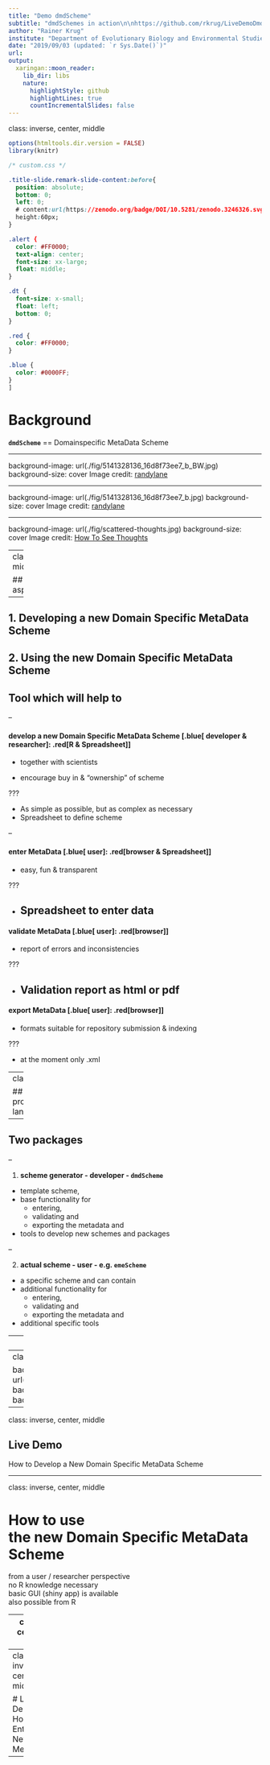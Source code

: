 ```yaml
---
title: "Demo dmdScheme"
subtitle: "dmdSchemes in action\n\nhttps://github.com/rkrug/LiveDemoDmdScheme"
author: "Rainer Krug"
institute: "Department of Evolutionary Biology and Environmental Studies, UZH"
date: "2019/09/03 (updated: `r Sys.Date()`)"
url: 
output:
  xaringan::moon_reader:
    lib_dir: libs
    nature:
      highlightStyle: github
      highlightLines: true
      countIncrementalSlides: false
---
```


class: inverse, center, middle

```r
options(htmltools.dir.version = FALSE)
library(knitr)
```

```css
/* custom.css */

.title-slide.remark-slide-content:before{
  position: absolute;
  bottom: 0;
  left: 0;
  # content:url(https://zenodo.org/badge/DOI/10.5281/zenodo.3246326.svg);
  height:60px;
}

.alert {
  color: #FF0000;
  text-align: center;
  font-size: xx-large;
  float: middle;
}

.dt {
  font-size: x-small;
  float: left;
  bottom: 0;
}

.red {
  color: #FF0000;
}

.blue {
  color: #0000FF;
}
]
```

# Background
**`dmdScheme`** == Domainspecific MetaData Scheme

---

background-image: url(./fig/5141328136_16d8f73ee7_b_BW.jpg)
background-size: cover
Image credit: [randylane](http://randylane.com/wp-content/uploads/2014/09/5141328136_16d8f73ee7_b.jpg) 

---

background-image: url(./fig/5141328136_16d8f73ee7_b.jpg)
background-size: cover
Image credit: [randylane](http://randylane.com/wp-content/uploads/2014/09/5141328136_16d8f73ee7_b.jpg) 

---

background-image: url(./fig/scattered-thoughts.jpg)
background-size: cover
Image credit: [How To See Thoughts](http://howtoseethoughts.org/wp-content/uploads/2014/05/scattered-thoughts.jpg) 

---
class: middle

## Two aspects
--

1. **Developing** a new Domain Specific MetaData Scheme
--

2. **Using** the new Domain Specific MetaData Scheme
---

## Tool which will help to

--

#### develop a new Domain Specific MetaData Scheme [.blue[ developer & researcher]: .red[R & Spreadsheet]]
  
  - together with scientists
  
  - encourage buy in & "ownership" of scheme
  
???

- As simple as possible, but as complex as necessary
- Spreadsheet to define scheme

--

#### enter MetaData [.blue[ user]: .red[browser & Spreadsheet]]

  - easy, fun & transparent

???

- Spreadsheet to enter data
--

#### validate MetaData [.blue[ user]: .red[browser]]

  - report of errors and inconsistencies

???

- Validation report as html or pdf
--

#### export MetaData [.blue[ user]: .red[browser]]
  
  - formats suitable for repository submission & indexing

???

- at the moment only .xml

---
class: top

## Use programming language R

--

## Two packages

--

1. **scheme generator - developer - `dmdScheme`**

  - template scheme, 
  - base functionality for 
      - entering, 
      - validating and 
      - exporting the metadata and 
  - tools to develop new schemes and packages
  
--

2. **actual scheme - user - e.g. `emeScheme`**

  - a specific scheme and can contain
  - additional functionality  for 
      - entering, 
      - validating and 
      - exporting the metadata and
  - additional specific tools

---
class: inverse, center, middle

# How to develop <br/> a new Domain Specific MetaData Scheme
(scheme) developer perspective  
(basic) R knowledge necessary  

---
class: center, top

background-image: url(./fig/workflow_newScheme.png)
background-size: contain
background-position: top center

---
class: inverse, center, middle

## Live Demo
How to Develop a New Domain Specific MetaData Scheme

---

class: inverse, center, middle

# How to use <br/> the new Domain Specific MetaData Scheme
from a user / researcher perspective  
no R knowledge necessary  
basic GUI (shiny app) is available  
also possible from R

---
class: center, top

background-image: url(./fig/workflow_enterMetaData.png)
background-size: contain
background-position: top center

---
class: inverse, center, middle

# Live Demo
How to Enter New MetaData

---





